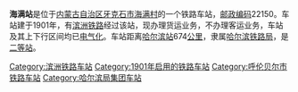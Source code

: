 {{noteTA
|1=zh-cn:始发车次; zh-hk:列車班次;
|2=zh-cn:车次; zh-hk:班次;
}}
{{Infobox China railway station 
|车站名称 = 海满站
|车站名称拼音 = 
|车站地址 = [[内蒙古自治区|内蒙古自治区]][[牙克石市|牙克石市]]
|归属 = [[哈尔滨铁路局|哈尔滨铁路局]]
|车站等级 = [[二等站_(中铁)|二等站]]
|线路 = [[滨洲铁路|滨洲铁路]]
}}
'''海满站'''是位于[[内蒙古自治区|内蒙古自治区]][[牙克石市|牙克石市]][[海满村|海满村]]的一个铁路车站，[[邮政编码|邮政编码]]22150。车站建于1901年，有[[滨洲铁路|滨洲铁路]]经过该站，现办理货运业务，不办理客运业务，车站及其上下行区间均已[[电气化|电气化]]。车站距离[[哈尔滨站|哈尔滨站]]674[[公里|公里]]，隶属[[哈尔滨铁路局|哈尔滨铁路局]]，是[[二等站_(中铁)|二等站]]。

{{start rail box}}
{{s-inop|[[牙克石站|牙克石站]]}}
{{s-line|[[滨洲铁路|滨洲铁路]]}}
{{s-inop|[[大雁站|大雁站]]}}
{{end box}}
{{滨洲铁路}}
{{铁路车站小作品}}
{{内蒙古小作品}}

[[Category:滨洲铁路车站|Category:滨洲铁路车站]]
[[Category:1901年启用的铁路车站|Category:1901年启用的铁路车站]]
[[Category:呼伦贝尔市铁路车站|Category:呼伦贝尔市铁路车站]]
[[Category:哈尔滨局集团车站|Category:哈尔滨局集团车站]]